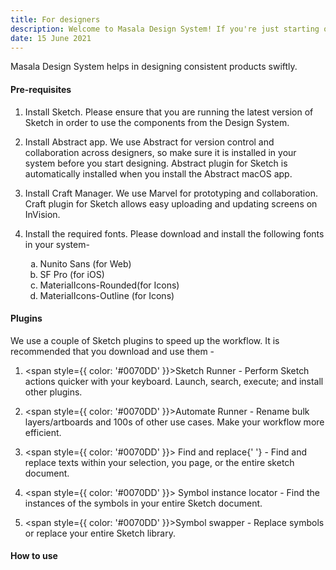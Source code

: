 ```yaml
---
title: For designers
description: Welcome to Masala Design System! If you're just starting out designing with Masala Design System, here's a checklist of everything you need to get up and running.
date: 15 June 2021
---
```


Masala Design System helps in designing consistent products swiftly.

#### Pre-requisites

1.  Install Sketch. Please ensure that you are running the
    latest version of Sketch in order to use the components
    from the Design System.

2.  Install Abstract app. We use Abstract for version control
    and collaboration across designers, so make sure it is
    installed in your system before you start designing.
    Abstract plugin for Sketch is automatically installed when
    you install the Abstract macOS app.

3.  Install Craft Manager. We use Marvel for prototyping and
    collaboration. Craft plugin for Sketch allows easy
    uploading and updating screens on InVision.

4.  Install the required fonts. Please download and install
    the following fonts in your system-
    <ol style={{ color: '#0070DD' }} type='a'>
      <li>Nunito Sans (for Web)</li>
      <li>SF Pro (for iOS)</li>
      <li>MaterialIcons-Rounded(for Icons)</li>
      <li>MaterialIcons-Outline (for Icons)</li>
    </ol>

#### Plugins

We use a couple of Sketch plugins to speed up the workflow. It is recommended that you download and use them -
1. <span style={{ color: '#0070DD' }}>Sketch Runner</span> -
   Perform Sketch actions quicker with your keyboard. Launch,
   search, execute; and install other plugins.

2. <span style={{ color: '#0070DD' }}>Automate Runner</span> -
   Rename bulk layers/artboards and 100s of other use cases.
   Make your workflow more efficient.

3. <span style={{ color: '#0070DD' }}>
     Find and replace{' '}
   </span> - Find and replace texts within your selection, you
   page, or the entire sketch document.

4. <span style={{ color: '#0070DD' }}>
     Symbol instance locator
   </span> - Find the instances of the symbols in your entire
   Sketch document.

5. <span style={{ color: '#0070DD' }}>Symbol swapper</span> -
   Replace symbols or replace your entire Sketch library.

#### How to use
